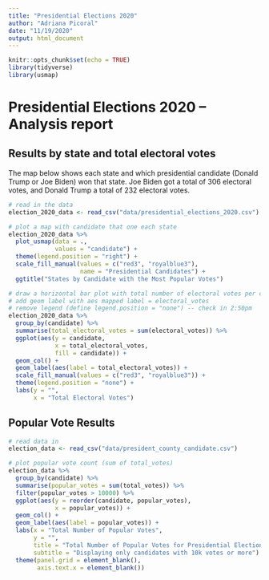 ```yaml
---
title: "Presidential Elections 2020"
author: "Adriana Picoral"
date: "11/19/2020"
output: html_document
---
```


```r
knitr::opts_chunk$set(echo = TRUE)
library(tidyverse)
library(usmap)
```

# Presidential Elections 2020 -- Analysis report

## Results by state and total electoral votes

The map below shows each state and which presidential candidate (Donald Trump or Joe Biden) won that state. Joe Biden got a total of 306 electoral votes, and Donald Trump a total of 232 electoral votes.


```r
# read in the data
election_2020_data <- read_csv("data/presidential_elections_2020.csv")

# plot a map with candidate that one each state
election_2020_data %>%
  plot_usmap(data = .,
             values = "candidate") +
  theme(legend.position = "right") +
  scale_fill_manual(values = c("red3", "royalblue3"),
                    name = "Presidential Candidates") +
  ggtitle("States by Candidate with the Most Popular Votes")
```

```r
# draw a horizontal bar plot with total number of electoral votes per candidate
# add geom label with aes mapped label = electoral_votes
# remove legend (define legend.position = "none") -- check in 2:50pm
election_2020_data %>%
  group_by(candidate) %>%
  summarise(total_electoral_votes = sum(electoral_votes)) %>%
  ggplot(aes(y = candidate,
             x = total_electoral_votes,
             fill = candidate)) +
  geom_col() +
  geom_label(aes(label = total_electoral_votes)) +
  scale_fill_manual(values = c("red3", "royalblue3")) +
  theme(legend.position = "none") +
  labs(y = "",
       x = "Total Electoral Votes")
```

## Popular Vote Results

```r
# read data in
election_data <- read_csv("data/president_county_candidate.csv")

# plot popular vote count (sum of total_votes)
election_data %>%
  group_by(candidate) %>%
  summarise(popular_votes = sum(total_votes)) %>%
  filter(popular_votes > 10000) %>%
  ggplot(aes(y = reorder(candidate, popular_votes),
             x = popular_votes)) +
  geom_col() +
  geom_label(aes(label = popular_votes)) +
  labs(x = "Total Number of Popular Votes",
       y = "",
       title = "Total Number of Popular Votes for Presidential Elections (2020)",
       subtitle = "Displaying only candidates with 10k votes or more") +
  theme(panel.grid = element_blank(),
        axis.text.x = element_blank())
```



